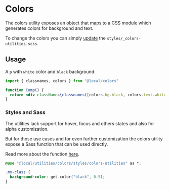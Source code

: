 
<Meta title="utilities/colors" />

# Colors

The colors utility exposes an object that maps to a CSS module which generates colors for background and text.

To change the colors you can simply [update](/docs/utilities-colors-styles-colors-utilities--docs) the `styles/_colors-utilities.scss`.

## Usage

A `p` with `white` color and `black` background:

```jsx
import { classnames, colors } from "@local/colors"

function Comp() {
  return <div className={classnames([colors.bg.black, colors.text.white])} />
}
```

### Styles and Sass

The utilities lack support for hover, focus and others states and also for alpha customization.

But for those use cases and for even further customization the colors utility expose a Sass function that can be used directly.

Read more about the function [here](/docs/utilities-colors-styles-colors-utilities--docs).

```css
@use "@local/utilities/colors/styles/colors-utilities" as *;

.my-class {
  background-color: get-color("black", 0.5);
}
```
